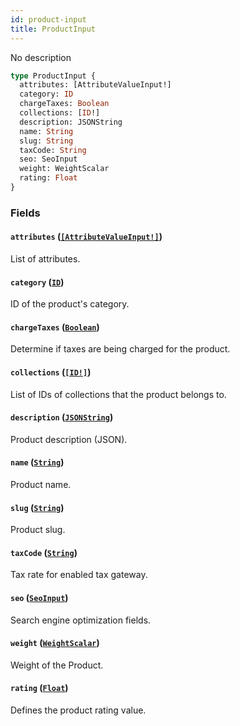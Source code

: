 ```yaml
---
id: product-input
title: ProductInput
---
```


No description

```graphql
type ProductInput {
  attributes: [AttributeValueInput!]
  category: ID
  chargeTaxes: Boolean
  collections: [ID!]
  description: JSONString
  name: String
  slug: String
  taxCode: String
  seo: SeoInput
  weight: WeightScalar
  rating: Float
}
```

### Fields

#### `attributes` ([`[AttributeValueInput!]`](/developer/api-reference/inputs/attribute-value-input))

List of attributes.

#### `category` ([`ID`](/developer/api-reference/scalars/id))

ID of the product's category.

#### `chargeTaxes` ([`Boolean`](/developer/api-reference/scalars/boolean))

Determine if taxes are being charged for the product.

#### `collections` ([`[ID!]`](/developer/api-reference/scalars/id))

List of IDs of collections that the product belongs to.

#### `description` ([`JSONString`](/developer/api-reference/scalars/json-string))

Product description (JSON).

#### `name` ([`String`](/developer/api-reference/scalars/string))

Product name.

#### `slug` ([`String`](/developer/api-reference/scalars/string))

Product slug.

#### `taxCode` ([`String`](/developer/api-reference/scalars/string))

Tax rate for enabled tax gateway.

#### `seo` ([`SeoInput`](/developer/api-reference/inputs/seo-input))

Search engine optimization fields.

#### `weight` ([`WeightScalar`](/developer/api-reference/scalars/weight-scalar))

Weight of the Product.

#### `rating` ([`Float`](/developer/api-reference/scalars/float))

Defines the product rating value.
